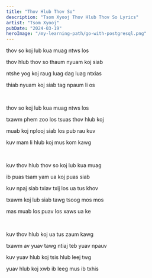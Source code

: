 ```yaml
---
title: "Thov Hlub Thov So"
description: "Tsom Xyooj Thov Hlub Thov So Lyrics"
artist: "Tsom Xyooj"
pubDate: "2024-03-19"
heroImage: "/my-learning-path/go-with-postgresql.png"
---
```


thov so koj lub kua muag ntws los

thov hlub thov so thaum nyuam koj siab

ntshe yog koj raug luag dag luag ntxias

thiab nyuam koj siab tag npaum li os

<br />

thov so koj lub kua muag ntws los

txawm phem zoo los tsuas thov hlub koj

muab koj nplooj siab los pub rau kuv

kuv mam li hlub koj mus kom kawg

<br />

kuv thov hlub thov so koj lub kua muag

ib puas tsam yam ua koj puas siab

kuv npaj siab txiav txij los ua tus khov

txawm koj lub siab tawg tsoog mos mos

mas muab los puav los xaws ua ke

<br />

kuv thov hlub koj ua tus zaum kawg

txawm av yuav tawg ntiaj teb yuav npauv

kuv yuav hlub koj tsis hlub leej twg

yuav hlub koj xwb ib leeg mus ib txhis
